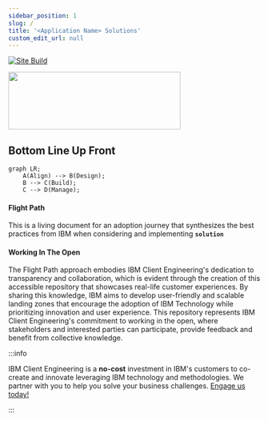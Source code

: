 ```yaml
---
sidebar_position: 1
slug: /
title: '<Application Name> Solutions'
custom_edit_url: null
---
```

[![Site Build](https://github.com/ibm-client-engineering/solution-filenet-aws/actions/workflows/deploy.yml/badge.svg)](https://github.com/ibm-client-engineering/solution-filenet-aws/actions/workflows/deploy.yml)

<img src="https://user-images.githubusercontent.com/95059/166857681-99c92cdc-fa62-4141-b903-969bd6ec1a41.png" width="344" height="115" />

## Bottom Line Up Front

```mermaid
graph LR;
    A(Align) --> B(Design);
    B --> C(Build);
    C --> D(Manage);
```

#### Flight Path
This is a living document for an adoption journey that synthesizes the best practices from IBM when considering and implementing **`solution`**

#### Working In The Open

The Flight Path approach embodies IBM Client Engineering's dedication to transparency and collaboration, which is evident through the creation of this accessible repository that showcases real-life customer experiences. By sharing this knowledge, IBM aims to develop user-friendly and scalable landing zones that encourage the adoption of IBM Technology while prioritizing innovation and user experience. This repository represents IBM Client Engineering's commitment to working in the open, where stakeholders and interested parties can participate, provide feedback and benefit from collective knowledge.

:::info

IBM Client Engineering is a **no-cost** investment in IBM's customers to co-create and innovate leveraging IBM technology and methodologies. We partner with you to help you solve your business challenges. [Engage us today!](https://www.ibm.com/client-engineering)

:::
